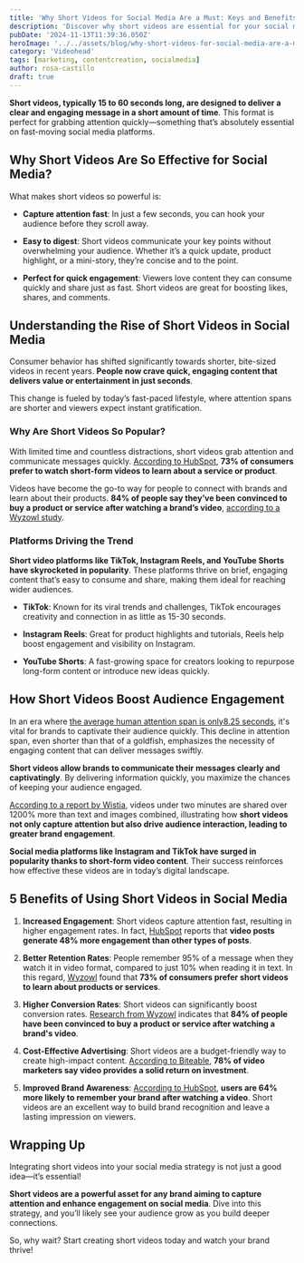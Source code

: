 ```yaml
---
title: 'Why Short Videos for Social Media Are a Must: Keys and Benefits'
description: 'Discover why short videos are essential for your social media strategy. Learn the key benefits of using short videos. Embrace the power of short videos and elevate your marketing approach today!'
pubDate: '2024-11-13T11:39:36.050Z'
heroImage: '../../assets/blog/why-short-videos-for-social-media-are-a-must.jpg'
category: 'Videohead'
tags: [marketing, contentcreation, socialmedia]
author: rosa-castillo
draft: true
---
```


**Short videos, typically 15 to 60 seconds long, are designed to deliver a clear and engaging message in a short amount of time**. This format is perfect for grabbing attention quickly—something that’s absolutely essential on fast-moving social media platforms.


## Why Short Videos Are So Effective for Social Media?

What makes short videos so powerful is:

- **Capture attention fast**: In just a few seconds, you can hook your audience before they scroll away.

- **Easy to digest**: Short videos communicate your key points without overwhelming your audience. Whether it’s a quick update, product highlight, or a mini-story, they’re concise and to the point.

- **Perfect for quick engagement**: Viewers love content they can consume quickly and share just as fast. Short videos are great for boosting likes, shares, and comments.

## Understanding the Rise of Short Videos in Social Media

Consumer behavior has shifted significantly towards shorter, bite-sized videos in recent years. **People now crave quick, engaging content that delivers value or entertainment in just seconds**.

This change is fueled by today’s fast-paced lifestyle, where attention spans are shorter and viewers expect instant gratification.

### Why Are Short Videos So Popular?

With limited time and countless distractions, short videos grab attention and communicate messages quickly. [According to HubSpot](https://blog.hubspot.com/marketing/state-of-content-marketing-infographic), **73% of consumers prefer to watch short-form videos to learn about a service or product**.

Videos have become the go-to way for people to connect with brands and learn about their products. **84% of people say they’ve been convinced to buy a product or service after watching a brand’s video**, [according to a Wyzowl study](https://www.wyzowl.com/sovm-results-2023/).

### Platforms Driving the Trend

**Short video platforms like TikTok, Instagram Reels, and YouTube Shorts have skyrocketed in popularity**. These platforms thrive on brief, engaging content that’s easy to consume and share, making them ideal for reaching wider audiences.

- **TikTok**: Known for its viral trends and challenges, TikTok encourages creativity and connection in as little as 15-30 seconds.

- **Instagram Reels**: Great for product highlights and tutorials, Reels help boost engagement and visibility on Instagram.

- **YouTube Shorts**: A fast-growing space for creators looking to repurpose long-form content or introduce new ideas quickly.

## How Short Videos Boost Audience Engagement

In an era where [the average human attention span is only8.25 seconds](https://www.sambarecovery.com/blog/average-human-attention-span-statistics-facts/), it's vital for brands to captivate their audience quickly. This decline in attention span, even shorter than that of a goldfish, emphasizes the necessity of engaging content that can deliver messages swiftly.

**Short videos allow brands to communicate their messages clearly and captivatingly**. By delivering information quickly, you maximize the chances of keeping your audience engaged.

[According to a report by Wistia](https://wistia.com/learn/marketing/video-marketing-statistics), videos under two minutes are shared over 1200% more than text and images combined, illustrating how **short videos not only capture attention but also drive audience interaction, leading to greater brand engagement**. 

**Social media platforms like Instagram and TikTok have surged in popularity thanks to short-form video content**. Their success reinforces how effective these videos are in today’s digital landscape.

## 5 Benefits of Using Short Videos in Social Media

1. **Increased Engagement**: Short videos capture attention fast, resulting in higher engagement rates. In fact, [HubSpot](https://blog.hubspot.com/marketing/video-marketing-statistics) reports that **video posts generate 48% more engagement than other types of posts**.  

2. **Better Retention Rates**: People remember 95% of a message when they watch it in video format, compared to just 10% when reading it in text. In this regard, [Wyzowl](https://www.wyzowl.com/video-marketing-statistics/) found that **73% of consumers prefer short videos to learn about products or services**.

3. **Higher Conversion Rates**: Short videos can significantly boost conversion rates. [Research from Wyzowl](https://www.wyzowl.com/video-marketing-statistics/) indicates that **84% of people have been convinced to buy a product or service after watching a brand's video**.

4. **Cost-Effective Advertising**: Short videos are a budget-friendly way to create high-impact content. [According to Biteable](https://biteable.com/blog/video-marketing-statistics/), **78% of video marketers say video provides a solid return on investment**.

5. **Improved Brand Awareness**: [According to HubSpot](https://www.hubspot.com/marketing-statistics), **users are 64% more likely to remember your brand after watching a video**. Short videos are an excellent way to build brand recognition and leave a lasting impression on viewers.

## Wrapping Up

Integrating short videos into your social media strategy is not just a good idea—it’s essential!

**Short videos are a powerful asset for any brand aiming to capture attention and enhance engagement on social media**. Dive into this strategy, and you’ll likely see your audience grow as you build deeper connections.

So, why wait? Start creating short videos today and watch your brand thrive!